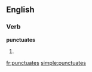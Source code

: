 ==English==

===Verb===
'''punctuates'''

# {{third-person singular of|[[punctuate]]}}

[[fr:punctuates]]
[[simple:punctuates]]
